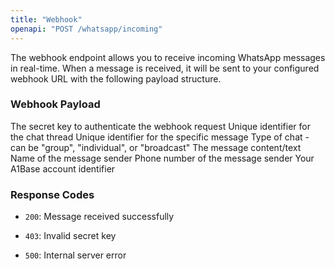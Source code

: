 ```yaml
---
title: "Webhook"
openapi: "POST /whatsapp/incoming"
---
```


The webhook endpoint allows you to receive incoming WhatsApp messages in real-time. When a message is received, it will be sent to your configured webhook URL with the following payload structure.

### Webhook Payload

<ParamField body="secret_key" type="string" required>
  The secret key to authenticate the webhook request
</ParamField>

<ParamField body="thread_id" type="string">
  Unique identifier for the chat thread
</ParamField>

<ParamField body="message_id" type="string">
  Unique identifier for the specific message
</ParamField>

<ParamField body="thread_type" type="string">
  Type of chat - can be "group", "individual", or "broadcast"
</ParamField>

<ParamField body="content" type="string">
  The message content/text
</ParamField>

<ParamField body="sender_name" type="string">
  Name of the message sender
</ParamField>

<ParamField body="sender_number" type="string">
  Phone number of the message sender
</ParamField>

<ParamField body="a1_account_number" type="string">
  Your A1Base account identifier
</ParamField>

### Response Codes

* `200`: Message received successfully

* `403`: Invalid secret key

* `500`: Internal server error